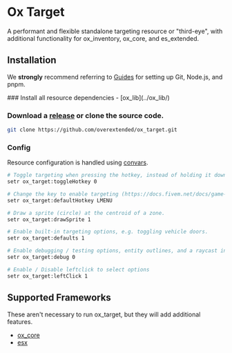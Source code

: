 
# Ox Target

<ResourceLinks repo="https://github.com/overextended/ox_target" />

A performant and flexible standalone targeting resource or "third-eye", with additional functionality for ox_inventory, ox_core, and es_extended.

## Installation

<Callout type="info">

We **strongly** recommend referring to [Guides](../guides) for setting up Git, Node.js, and pnpm.

</Callout>

<Steps>
### Install all resource dependencies
- [ox_lib](../ox_lib/)

### Download a [release](https://github.com/overextended/ox_target/releases) or clone the source code.

```bash
git clone https://github.com/overextended/ox_target.git
```

### Config

Resource configuration is handled using [convars](https://docs.fivem.net/docs/scripting-reference/convars/).

```bash
# Toggle targeting when pressing the hotkey, instead of holding it down.
setr ox_target:toggleHotkey 0

# Change the key to enable targeting (https://docs.fivem.net/docs/game-references/input-mapper-parameter-ids/keyboard)
setr ox_target:defaultHotkey LMENU

# Draw a sprite (circle) at the centroid of a zone.
setr ox_target:drawSprite 1

# Enable built-in targeting options, e.g. toggling vehicle doors.
setr ox_target:defaults 1

# Enable debugging / testing options, entity outlines, and a raycast indicator.
setr ox_target:debug 0

# Enable / Disable leftclick to select options
setr ox_target:leftClick 1
```

</Steps>

## Supported Frameworks

These aren't necessary to run ox_target, but they will add additional features.

- [ox_core](https://github.com/overextended/ox_core)
- [esx](https://github.com/esx-framework/esx-legacy)
